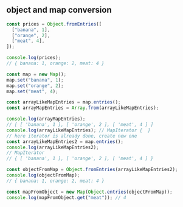 
## object and map conversion

```js title="object and map conversion"
const prices = Object.fromEntries([
  ["banana", 1],
  ["orange", 2],
  ["meat", 4],
]);

console.log(prices);
// { banana: 1, orange: 2, meat: 4 }

const map = new Map();
map.set("banana", 1);
map.set("orange", 2);
map.set("meat", 4);

const arrayLikeMapEntries = map.entries();
const arrayMapEntries = Array.from(arrayLikeMapEntries);

console.log(arrayMapEntries);
// [ [ 'banana', 1 ], [ 'orange', 2 ], [ 'meat', 4 ] ]
console.log(arrayLikeMapEntries); // MapIterator {  }
// here iterator is already done, create new one
const arrayLikeMapEntries2 = map.entries();
console.log(arrayLikeMapEntries2);
// MapIterator
// { [ 'banana', 1 ], [ 'orange', 2 ], [ 'meat', 4 ] }

const objectFromMap = Object.fromEntries(arrayLikeMapEntries2);
console.log(objectFromMap);
// { banana: 1, orange: 2, meat: 4 }

const mapFromObject = new Map(Object.entries(objectFromMap));
console.log(mapFromObject.get("meat")); // 4
```
